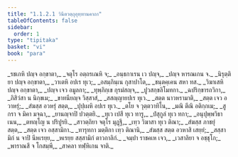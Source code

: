 ```yaml
---
title: "1.1.2.1 วินีตวตฺถุอุทฺทานคาถา"
tableOfContents: false
sidebar:
  order: 1
type: "tipitaka"
basket: "vi"
book: "para"
---
```



<DynamicBreadcrumb />

<Paragraph number="282" type="verses" book="para">
_รชเกหิ ปญฺจ อกฺขาตา,_  
_จตุโร อตฺถรเณหิ จ;_  
_อนฺธกาเรน เว ปญฺจ,_  
_ปญฺจ หารณเกน จ._  

</Paragraph>

<Paragraph number="283" type="verses" book="para">
_นิรุตฺติยา ปญฺจ อกฺขาตา,_  
_วาเตหิ อปเร ทุเว;_  
_อสมฺภินฺเน กุสาปาโต,_  
_ชนฺตคฺเคน สหา ทส._  

</Paragraph>

<Paragraph number="284" type="verses" book="para">
_วิฆาเสหิ ปญฺจ อกฺขาตา,_  
_ปญฺจ เจว อมูลกา;_  
_ทุพฺภิกฺเข กุรมํสญฺจ,_  
_ปูวสกฺขลิโมทกา._  

</Paragraph>

<Paragraph number="285" type="verses" book="para">
_ฉปริกฺขารถวิกา,_  
_ภิสิวํสา น นิกฺขเม;_  
_ขาทนียญฺจ วิสฺสาสํ,_  
_สสญฺญายปเร ทุเว._  

</Paragraph>

<Paragraph number="286" type="verses" book="para">
_สตฺต นาวหรามาติ,_  
_สตฺต เจว อวาหรุํ;_  
_สํฆสฺส อวหรุํ สตฺต,_  
_ปุปฺเผหิ อปเร ทุเว._  

</Paragraph>

<Paragraph number="287" type="verses" book="para">
_ตโย จ วุตฺตวาทิโน,_  
_มณิ ตีณิ อติกฺกเม;_  
_สูกรา จ มิคา มจฺฉา,_  
_ยานญฺจาปิ ปวตฺตยิ._  

</Paragraph>

<Paragraph number="288" type="verses" book="para">
_ทุเว เปสี ทุเว ทารู,_  
_ปํสุกูลํ ทุเว ทกา;_  
_อนุปุพฺพวิธาเนน,_  
_ตทญฺโญ น ปริปูรยิ._  

</Paragraph>

<Paragraph number="289" type="verses" book="para">
_สาวตฺถิยา จตุโร มุฏฺฐี,_  
_เทฺว วิฆาสา ทุเว ติณา;_  
_สํฆสฺส ภาชยุํ สตฺต,_  
_สตฺต เจว อสฺสามิกา._  

</Paragraph>

<Paragraph number="290" type="verses" book="para">
_ทารุทกา มตฺติกา เทฺว ติณานิ,_  
_สํฆสฺส สตฺต อวหาสิ เสยฺยํ;_  
_สสฺสามิกํ น จาปิ นีหเรยฺย,_  
_หเรยฺย สสฺสามิกํ ตาวกาลิกํ._  

</Paragraph>

<Paragraph number="291" type="verses" book="para">
_จมฺปา ราชคเห เจว,_  
_เวสาลิยา จ อชฺชุโก;_  
_พาราณสี จ โกสมฺพี,_  
_สาคลา ทฬฺหิเกน จาติ._
</Paragraph>